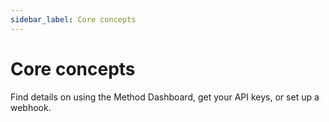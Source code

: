 ```yaml
---
sidebar_label: Core concepts
---
```


# Core concepts

Find details on using the Method Dashboard, get your API keys, or set up a webhook.
